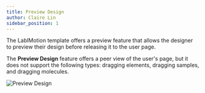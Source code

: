 ```yaml
---
title: Preview Design
author: Claire Lin
sidebar_position: 1
---
```


The LabIMotion template offers a preview feature that allows the designer to preview their design before releasing it to the user page.

The **Preview Design** feature offers a peer view of the user's page, but it does not support the following types: dragging elements, dragging samples, and dragging molecules.

![Preview Design](/img/labimotion/designer_preview.png)
